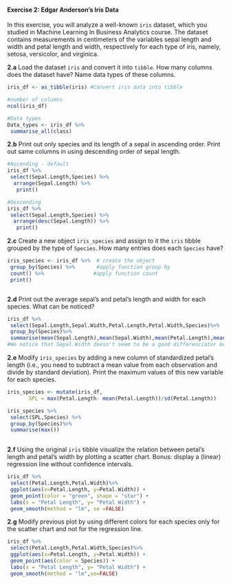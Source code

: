 #### Exercise 2: Edgar Anderson's Iris Data

In this exercise, you will analyze a well-known `iris` dataset, which you studied in Machine Learning In Business Analytics course. The dataset contains measurements in centimeters of the variables sepal length and width and petal length and width, respectively for each type of iris, namely, setosa, versicolor, and virginica.

__2.a__ Load the dataset `iris` and convert it into `tibble`. How many columns does the dataset have? Name data types of these columns.

```r

iris_df <- as_tibble(iris) #Convert iris data into tibble

#number of columns 
ncol(iris_df)

#Data types
Data_types <- iris_df %>% 
 summarise_all(class)

```

__2.b__ Print out only species and its length of a sepal in ascending order. Print out same columns in using descending order of sepal length.

```r
#Ascending - default
iris_df %>%
 select(Sepal.Length,Species) %>%
  arrange(Sepal.Length) %>%
   print()

#Descending
iris_df %>%
 select(Sepal.Length,Species) %>%
  arrange(desc(Sepal.Length)) %>%
   print()
```

__2.c__ Create a new object `iris_species` and assign to it the `iris` tibble grouped by the type of `Species`. How many entries does each `Species` have?

```r

iris_species <- iris_df %>%  # create the object
 group_by(Species) %>%       #apply function group by 
 count() %>%                #apply function count
 print()



```

__2.d__ Print out the average sepal's and petal's length and width for each species. What can be noticed?

```r

iris_df %>% 
 select(Sepal.Length,Sepal.Width,Petal.Length,Petal.Width,Species)%>%
 group_by(Species)%>%
 summarise(mean(Sepal.Length),mean(Sepal.Width),mean(Petal.Length),mean(Petal.Width))
#We notice that Sepal.Width doesn't seem to be a good differenciator between versicolor and virginica and that virginica is globally bigger

```

__2.e__ Modify `iris_species` by adding a new column of standardized petal's length (i.e., you need to subtract a mean value from each observation and divide by standard deviation). Print the maximum values of this new variable for each species.

```r

iris_species <- mutate(iris_df, 
       SPL = max(Petal.Length- mean(Petal.Length))/sd(Petal.Length)) 

iris_species %>%
 select(SPL,Species) %>%
 group_by(Species)%>%
 summarise(max())
 
```

__2.f__ Using the original `iris` tibble visualize the relation between petal's length and petal's width by plotting a scatter chart. Bonus: display a (linear) regression line without confidence intervals.

```r

iris_df %>%
 select(Petal.Length,Petal.Width)%>%
 ggplot(aes(x=Petal.Length, y=Petal.Width)) +
 geom_point(color = "green", shape = "star") +
 labs(x = "Petal Length", y= "Petal Width") +
 geom_smooth(method = "lm", se =FALSE)

```

__2.g__ Modify previous plot by using different colors for each species only for the scatter chart and not for the regression line.

```r

iris_df %>%
 select(Petal.Length,Petal.Width,Species)%>%
 ggplot(aes(x=Petal.Length, y=Petal.Width)) +
 geom_point(aes(color = Species)) +
 labs(x = "Petal Length", y= "Petal Width") +
 geom_smooth(method = "lm",se=FALSE)

```
